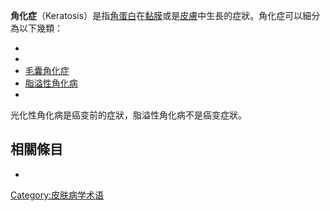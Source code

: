 {{unreferenced|time=2016-07-25T06:31:55+00:00}}
{{Infobox disease
| Name           = 角化症
| Image          =
| Caption        =
| DiseasesDB     =
| ICD10          =
| ICD9           =
| ICDO           =
| OMIM           =
| MedlinePlus    =
| eMedicineSubj  =
| eMedicineTopic =
| MeshID         = D007642
}}
'''角化症'''（Keratosis）是指[[角蛋白|角蛋白]]在[[黏膜|黏膜]]或是[[皮膚|皮膚]]中生長的症狀。角化症可以細分為以下幾類：
* {{le|光化性角化病|actinic keratosis}}
* {{le|烴角化症|hydrocarbon keratosis}}
* [[毛囊角化症|毛囊角化症]]
* [[脂溢性角化病|脂溢性角化病]]
* {{le|砷角化病|Arsenical keratosis}}
光化性角化病是癌变前的症狀，脂溢性角化病不是癌变症狀。

==相關條目==
* {{le|角化性皮膚病|Keratoderma}}
{{醫學小作品}}
[[Category:皮肤病学术语|Category:皮肤病学术语]]